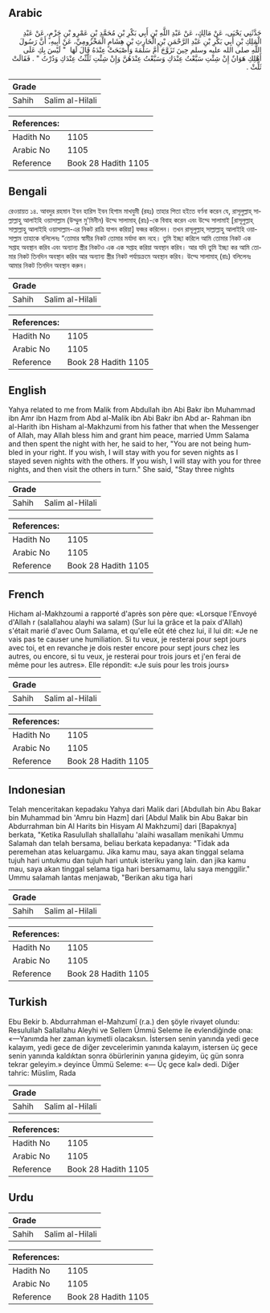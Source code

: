 ## Arabic


<div dir="rtl" lang="ar" style={{fontSize:'larger',backgroundColor:'#f8f9fa',padding:20}}>
حَدَّثَنِي يَحْيَى، عَنْ مَالِكٍ، عَنْ عَبْدِ اللَّهِ بْنِ أَبِي بَكْرِ بْنِ مُحَمَّدِ بْنِ عَمْرِو بْنِ حَزْمٍ، عَنْ عَبْدِ الْمَلِكِ بْنِ أَبِي بَكْرِ بْنِ عَبْدِ الرَّحْمَنِ بْنِ الْحَارِثِ بْنِ هِشَامٍ الْمَخْزُومِيِّ، عَنْ أَبِيهِ، أَنَّ رَسُولَ اللَّهِ صلى الله عليه وسلم حِينَ تَزَوَّجَ أُمَّ سَلَمَةَ وَأَصْبَحَتْ عِنْدَهُ قَالَ لَهَا ‏ "‏ لَيْسَ بِكِ عَلَى أَهْلِكِ هَوَانٌ إِنْ شِئْتِ سَبَّعْتُ عِنْدَكِ وَسَبَّعْتُ عِنْدَهُنَّ وَإِنْ شِئْتِ ثَلَّثْتُ عِنْدَكِ وَدُرْتُ ‏"‏ ‏.‏ فَقَالَتْ ثَلِّثْ ‏.‏
</div>
<div style={{backgroundColor:'#f8f9fa',padding:20, marginBottom: 10}}><table> <thead> <tr> <th>Grade</th> <th></th> </tr> </thead> <tbody> <tr><td>Sahih</td><td>Salim al-Hilali</td></tr></tbody></table><table> <thead> <tr> <th>References:</th> <th></th> </tr> </thead> <tbody><tr><td>Hadith No</td><td>1105</td></tr><tr><td>Arabic No</td><td>1105</td></tr><tr><td>Reference</td><td>Book 28 Hadith 1105</td></tr></tbody></table></div>

## Bengali


<div dir="ltr" lang="bn" style={{fontSize:'larger',backgroundColor:'#f8f9fa',padding:20}}>
রেওয়ায়ত ১৪. আবদুর রহমান ইবন হারিস ইবন হিশাম মাখযুমী (রহঃ) তাহার পিতা হইতে বর্ণনা করেন যে, রাসূলুল্লাহ্ সাল্লাল্লাহু আলাইহি ওয়াসাল্লাম (উম্মুল মু'মিনীন) উম্মে সালামাহ্ (রাঃ)-কে বিবাহ করেন এবং উম্মে সালামাই [রাসূলুল্লাহ্ সাল্লাল্লাহু আলাইহি ওয়াসাল্লাম-এর নিকট রাত্রি যাপন করিয়া] ফজর করিলেন। তখন রাসূলুল্লাহ্ সাল্লাল্লাহু আলাইহি ওয়াসাল্লাম তাহাকে বলিলেনঃ “তোমার স্বামীর নিকট তোমার মর্যাদা কম নহে। তুমি ইচ্ছা করিলে আমি তোমার নিকট এক সপ্তাহ অবস্থান করিব এবং অন্যান্য স্ত্রীর নিকটও এক এক সপ্তাহ করিয়া অবস্থান করিব। আর যদি তুমি ইচ্ছা কর আমি তোমার নিকট তিনদিন অবস্থান করিব আর অন্যান্য স্ত্রীর নিকট পর্যায়ক্রমে অবস্থান করিব। উম্মে সালামাহ্ (রাঃ) বলিলেনঃ আমার নিকট তিনদিন অবস্থান করুন।
</div>
<div style={{backgroundColor:'#f8f9fa',padding:20, marginBottom: 10}}><table> <thead> <tr> <th>Grade</th> <th></th> </tr> </thead> <tbody> <tr><td>Sahih</td><td>Salim al-Hilali</td></tr></tbody></table><table> <thead> <tr> <th>References:</th> <th></th> </tr> </thead> <tbody><tr><td>Hadith No</td><td>1105</td></tr><tr><td>Arabic No</td><td>1105</td></tr><tr><td>Reference</td><td>Book 28 Hadith 1105</td></tr></tbody></table></div>

## English


<div dir="ltr" lang="en" style={{fontSize:'larger',backgroundColor:'#f8f9fa',padding:20}}>
Yahya related to me from Malik from Abdullah ibn Abi Bakr ibn Muhammad ibn Amr ibn Hazm from Abd al-Malik ibn Abi Bakr ibn Abd ar- Rahman ibn al-Harith ibn Hisham al-Makhzumi from his father that when the Messenger of Allah, may Allah bless him and grant him peace, married Umm Salama and then spent the night with her, he said to her, "You are not being humbled in your right. If you wish, I will stay with you for seven nights as I stayed seven nights with the others. If you wish, I will stay with you for three nights, and then visit the others in turn." She said, "Stay three nights
</div>
<div style={{backgroundColor:'#f8f9fa',padding:20, marginBottom: 10}}><table> <thead> <tr> <th>Grade</th> <th></th> </tr> </thead> <tbody> <tr><td>Sahih</td><td>Salim al-Hilali</td></tr></tbody></table><table> <thead> <tr> <th>References:</th> <th></th> </tr> </thead> <tbody><tr><td>Hadith No</td><td>1105</td></tr><tr><td>Arabic No</td><td>1105</td></tr><tr><td>Reference</td><td>Book 28 Hadith 1105</td></tr></tbody></table></div>

## French


<div dir="ltr" lang="fr" style={{fontSize:'larger',backgroundColor:'#f8f9fa',padding:20}}>
Hicham al-Makhzoumi a rapporté d'après son père que: «Lorsque l'Envoyé d'Allah r (salallahou alayhi wa salam) (Sur lui la grâce et la paix d'Allah) s'était marié d'avec Oum Salama, et qu'elle eût été chez lui, il lui dit: «Je ne vais pas te causer une humiliation. Si tu veux, je resterai pour sept jours avec toi, et en revanche je dois rester encore pour sept jours chez les autres, ou encore, si tu veux, je resterai pour trois jours et j'en ferai de même pour les autres». Elle répondit: «Je suis pour les trois jours»
</div>
<div style={{backgroundColor:'#f8f9fa',padding:20, marginBottom: 10}}><table> <thead> <tr> <th>Grade</th> <th></th> </tr> </thead> <tbody> <tr><td>Sahih</td><td>Salim al-Hilali</td></tr></tbody></table><table> <thead> <tr> <th>References:</th> <th></th> </tr> </thead> <tbody><tr><td>Hadith No</td><td>1105</td></tr><tr><td>Arabic No</td><td>1105</td></tr><tr><td>Reference</td><td>Book 28 Hadith 1105</td></tr></tbody></table></div>

## Indonesian


<div dir="ltr" lang="id" style={{fontSize:'larger',backgroundColor:'#f8f9fa',padding:20}}>
Telah menceritakan kepadaku Yahya dari Malik dari [Abdullah bin Abu Bakar bin Muhammad bin 'Amru bin Hazm] dari [Abdul Malik bin Abu Bakar bin Abdurrahman bin Al Harits bin Hisyam Al Makhzumi] dari [Bapaknya] berkata, "Ketika Rasulullah shallallahu 'alaihi wasallam menikahi Ummu Salamah dan telah bersama, beliau berkata kepadanya: "Tidak ada peremehan atas keluargamu. Jika kamu mau, saya akan tinggal selama tujuh hari untukmu dan tujuh hari untuk isteriku yang lain. dan jika kamu mau, saya akan tinggal selama tiga hari bersamamu, lalu saya menggilir." Ummu salamah lantas menjawab, "Berikan aku tiga hari
</div>
<div style={{backgroundColor:'#f8f9fa',padding:20, marginBottom: 10}}><table> <thead> <tr> <th>Grade</th> <th></th> </tr> </thead> <tbody> <tr><td>Sahih</td><td>Salim al-Hilali</td></tr></tbody></table><table> <thead> <tr> <th>References:</th> <th></th> </tr> </thead> <tbody><tr><td>Hadith No</td><td>1105</td></tr><tr><td>Arabic No</td><td>1105</td></tr><tr><td>Reference</td><td>Book 28 Hadith 1105</td></tr></tbody></table></div>

## Turkish


<div dir="ltr" lang="tr" style={{fontSize:'larger',backgroundColor:'#f8f9fa',padding:20}}>
Ebu Bekir b. Abdurrahman el-Mahzumî (r.a.) den şöyle rivayet olundu: Resulullah Sallallahu Aleyhi ve Sellem Ümmü Seleme ile evlendiğinde ona: «—Yanımda her zaman kıymetli olacaksın. İstersen senin yanında yedi gece kalayım, yedi gece de diğer zevcelerimin yanında kalayım, istersen üç gece senin yanında kaldıktan sonra öbürlerinin yanına gideyim, üç gün sonra tekrar geleyim.» deyince Ümmü Seleme: «— Üç gece kal» dedi. Diğer tahric: Müslim, Rada
</div>
<div style={{backgroundColor:'#f8f9fa',padding:20, marginBottom: 10}}><table> <thead> <tr> <th>Grade</th> <th></th> </tr> </thead> <tbody> <tr><td>Sahih</td><td>Salim al-Hilali</td></tr></tbody></table><table> <thead> <tr> <th>References:</th> <th></th> </tr> </thead> <tbody><tr><td>Hadith No</td><td>1105</td></tr><tr><td>Arabic No</td><td>1105</td></tr><tr><td>Reference</td><td>Book 28 Hadith 1105</td></tr></tbody></table></div>

## Urdu


<div dir="rtl" lang="ur" style={{fontSize:'larger',backgroundColor:'#f8f9fa',padding:20}}>

</div>
<div style={{backgroundColor:'#f8f9fa',padding:20, marginBottom: 10}}><table> <thead> <tr> <th>Grade</th> <th></th> </tr> </thead> <tbody> <tr><td>Sahih</td><td>Salim al-Hilali</td></tr></tbody></table><table> <thead> <tr> <th>References:</th> <th></th> </tr> </thead> <tbody><tr><td>Hadith No</td><td>1105</td></tr><tr><td>Arabic No</td><td>1105</td></tr><tr><td>Reference</td><td>Book 28 Hadith 1105</td></tr></tbody></table></div>